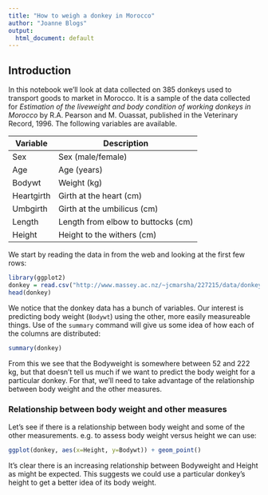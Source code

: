 ```yaml
---
title: "How to weigh a donkey in Morocco"
author: "Joanne Blogs"
output:
  html_document: default
---
```


## Introduction

In this notebook we'll look at data collected on 385 donkeys used to transport goods to market in Morocco. It is a sample of the data collected for *Estimation of the liveweight and body condition of working donkeys in Morocco* by R.A. Pearson and M. Ouassat, published in the Veterinary Record, 1996. The following variables are available.

Variable   Description
--------   -----------
Sex        Sex (male/female)
Age        Age (years)
Bodywt     Weight (kg)
Heartgirth Girth at the heart (cm)
Umbgirth   Girth at the umbilicus (cm)
Length     Length from elbow to buttocks (cm)
Height     Height to the withers (cm)

We start by reading the data in from the web and looking at the first few rows:

```r
library(ggplot2)
donkey = read.csv("http://www.massey.ac.nz/~jcmarsha/227215/data/donkey.csv")
head(donkey)
```

We notice that the donkey data has a bunch of variables. Our interest is predicting body weight (`Bodywt`) using the other, more easily measureable things. Use of the `summary` command will give us some idea of how each of the columns are distributed:

```r
summary(donkey)
```

From this we see that the Bodyweight is somewhere between 52 and 222 kg, but that doesn't tell us much if we want to predict the body weight for a particular donkey. For that, we'll need to take advantage of the relationship between body weight and the other measures.

### Relationship between body weight and other measures

Let's see if there is a relationship between body weight and some of the other measurements. e.g. to assess body weight versus height we can use:

```r
ggplot(donkey, aes(x=Height, y=Bodywt)) + geom_point()
```

It's clear there is an increasing relationship between Bodyweight and Height as might be expected. This suggests we could use a particular donkey's height to get a better idea of its body weight.
